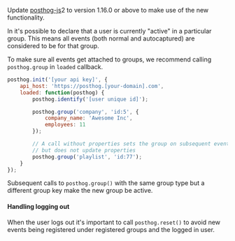 Update [posthog-js](https://posthog.com/docs/integrate/client/js)2 to version 1.16.0 or above to make use of the new functionality.

In  it's possible to declare that a user is currently "active" in a particular group. This means all events (both normal and autocaptured) are considered to be for that group.

To make sure all events get attached to groups, we recommend calling `posthog.group` in `loaded` callback.

```js
posthog.init('[your api key]', {
    api_host: 'https://posthog.[your-domain].com',
    loaded: function(posthog) {
        posthog.identify('[user unique id]');

        posthog.group('company', 'id:5', {
            company_name: 'Awesome Inc',
            employees: 11
        });

        // A call without properties sets the group on subsequent events
        // but does not update properties
        posthog.group('playlist', 'id:77');
    }
});
```

Subsequent calls to `posthog.group()` with the same group type but a different group key make the new group be active.

#### Handling logging out

When the user logs out it's important to call `posthog.reset()` to avoid new events being registered under registered groups and the logged in user.
